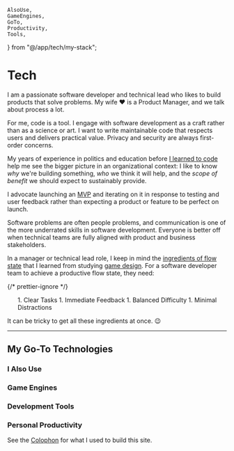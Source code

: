 
	AlsoUse,
	GameEngines,
	GoTo,
	Productivity,
	Tools,
} from "@/app/tech/my-stack";


# Tech

I am a passionate software developer and technical lead who likes to build
products that solve problems. My wife ♥️ is a Product Manager, and we talk about
process a lot.

For me, code is a tool. I engage with software development as a craft rather
than as a science or art. I want to write maintainable code that respects users
and delivers practical value. Privacy and security are always first-order
concerns.

My years of experience in politics and education before
[I learned to code](/field-notes/how-i-learned-to-code) help me see the bigger
picture in an organizational context: I like to know _why_ we're building
something, _who_ we think it will help, and the _scope of benefit_ we should
expect to sustainably provide.

I advocate launching an
[MVP](https://en.wikipedia.org/wiki/Minimum_viable_product) and iterating on it
in response to testing and user feedback rather than expecting a product or
feature to be perfect on launch.

Software problems are often people problems, and communication is one of the
more underrated skills in software development. Everyone is better off when
technical teams are fully aligned with product and business stakeholders.

In a manager or technical lead role, I keep in mind the
[ingredients of flow state](http://www.goodgamesbydesign.com/Files/FlowSpace_CMurphy_2016.pdf)
that I learned from studying [game design](/games). For a software developer
team to achieve a productive flow state, they need:

{/* prettier-ignore */}
<ol className="list list-decimal ml-8 mb-6">
	1. Clear Tasks
	1. Immediate Feedback
	1. Balanced Difficulty
	1. Minimal Distractions
</ol>

It can be tricky to get all these ingredients at once. 😉

<hr className="my-10" />

## My Go-To Technologies

<GoTo />

### I Also Use

<AlsoUse />

### Game Engines

<GameEngines />

### Development Tools

<Tools />

### Personal Productivity

<Productivity />

See the [Colophon](/colophon) for what I used to build this site.
